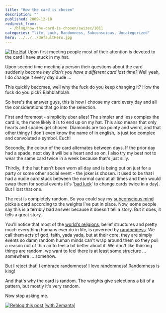 ```yaml
---
title: "How the card is chosen"
description: ""
published: 2009-12-18
redirect_from:
  - /blog/how-the-card-is-chosen/swizec/1011
categories: "life, Luck, Randomness, Subconscious, Uncategorized"
hero: ../../../defaultHero.jpg
---
```


[![The Hat](https://swizec.com/blog/wp-content/uploads/2009/12/IMG00084.jpg "The Hat")](http://swizec.com/blog/wp-content/uploads/2009/12/IMG00084.jpg) Upon first meeting people most of their attention is devoted to the card I have stuck in my hat.

Upon second time meeting a person their questions about the card suddenly become _hey didn't you have a different card last time?_ Well yeah, I do change it every day dude ...

This quickly becomes, well why the fuck do you keep changing it? How the fuck do you pick? Blahblahblah.

So here's the answer guys, this is how I choose my card every day and all the considerations that go into the selection.

First and foremost - simplicity uber alles! The simpler and less complex the card is, the more likely it is to end up on my hat. This also means that only hearts and spades get chosen. Diamonds are too pointy and weird, and that other thingy I don't even know the name of in english, is just too complex and convoluted a symbol. Euch!

Secondly, the colour of the card alternates between days. If the prior day had a spade, next day it will be a heart and so on. I also try my best not to wear the same card twice in a week because that's just silly.

Thirdly, if the hat hasn't been worn all day and is being put on just for a party or some other social event - the joker is chosen. It used to be that I had a nudie card stuck between the normal card at all times and then would swap them for social events (it's '[bad luck](http://en.wikipedia.org/wiki/Luck "Luck")' to change cards twice in a day). But I lost that one.

The rest is completely random. So you could say my [subconscious mind](http://en.wikipedia.org/wiki/Subconscious "Subconscious") picks a card according to the weights I've put in place. Now, some people say this is a terribly bad answer because it doesn't tell a story. But it does, it tells a great story.

You'll notice that most of the [world's religions](http://en.wikipedia.org/wiki/Major_religious_groups "Major religious groups"), belief structures and pretty much everything humans ever do in life, is governed by [randomness](http://en.wikipedia.org/wiki/Randomness "Randomness"). We call them acts of god, faith, yada yada, but at their core, they are simply events so damn random human minds can't wrap around them so they pull a reason out of thin air to feel a bit better about it. We don't like thinking things are random, we want to feel there is at least some structure ... somewhere ... somehow.

But I reject that! I embrace randomness! I love randomness! Randomness is king!

And that's why the card is random. The weights give selections a bit of a pattern, but mostly it's very random.

Now stop asking me.

[![Reblog this post [with Zemanta]](https://img.zemanta.com/reblog_e.png?x-id=15112c01-6121-4a5e-a6bf-ab2544c79571)](http://reblog.zemanta.com/zemified/15112c01-6121-4a5e-a6bf-ab2544c79571/ "Reblog this post [with Zemanta]")
